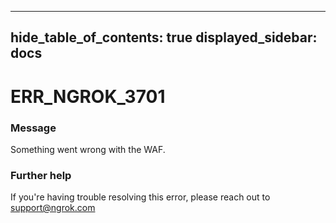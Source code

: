 

---
hide_table_of_contents: true
displayed_sidebar: docs
---


# ERR_NGROK_3701

### Message
Something went wrong with the WAF.

<ErrorDetails />



### Further help
If you're having trouble resolving this error, please reach out to [support@ngrok.com](mailto:support@ngrok.com?subject=Help%20with%20ERR_NGROK_3701)

